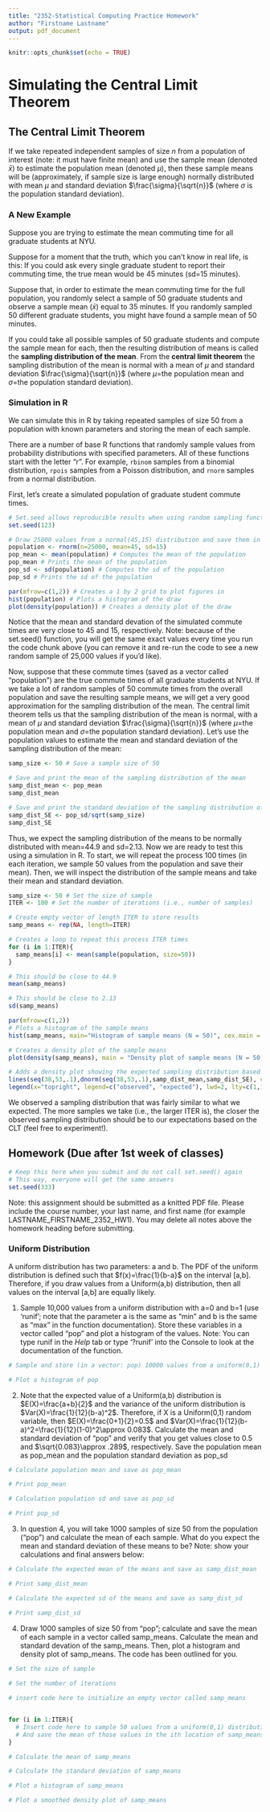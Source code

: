 ```yaml
---
title: "2352-Statistical Computing Practice Homework"
author: "Firstname Lastname"
output: pdf_document
---
```


```r
knitr::opts_chunk$set(echo = TRUE)
```

# Simulating the Central Limit Theorem

## The Central Limit Theorem
If we take repeated independent samples of size $n$ from a population of interest (note: it must have finite mean) and use the sample mean (denoted $\bar{x}$) to estimate the population mean (denoted $\mu$), then these sample means will be (approximately, if sample size is large enough) normally distributed with mean $\mu$ and standard deviation $\frac{\sigma}{\sqrt{n}}$ (where $\sigma$ is the population standard deviation).     

### A New Example  
Suppose you are trying to estimate the mean commuting time for all graduate students at NYU. 

Suppose for a moment that the truth, which you can't know in real life, is this: If you could ask every single graduate student to report their commuting time, the true mean would be 45 minutes (sd=15 minutes). 

Suppose that, in order to estimate the mean commuting time for the full population, you randomly select a sample of 50 graduate students and observe a sample mean ($\bar{x}$) equal to 35 minutes. If you randomly sampled 50 different graduate students, you might have found a sample mean of 50 minutes. 

If you could take all possible samples of 50 graduate students and compute the sample mean for each, then the resulting distribution of means is called the **sampling distribution of the mean**. From the **central limit theorem** the sampling distribution of the mean is normal with a mean of $\mu$ and standard deviation $\frac{\sigma}{\sqrt{n}}$ (where $\mu$=the population mean and $\sigma$=the population standard deviation). 


### Simulation in R
We can simulate this in R by taking repeated samples of size 50 from a population with known parameters and storing the mean of each sample. 

There are a number of base R functions that randomly sample values from probability distributions with specified parameters. All of these functions start with the letter "r". For example, `rbinom` samples from a binomial distribution, `rpois` samples from a Poisson distribution, and `rnorm` samples from a normal distribution.     

First, let's create a simulated population of graduate student commute times.   
```r
# Set.seed allows reproducible results when using random sampling functions 
set.seed(123)

# Draw 25000 values from a normal(45,15) distribution and save them in a vector: population
population <- rnorm(n=25000, mean=45, sd=15) 
pop_mean <- mean(population) # Computes the mean of the population
pop_mean # Prints the mean of the population
pop_sd <- sd(population) # Computes the sd of the population
pop_sd # Prints the sd of the population

par(mfrow=c(1,2)) # Creates a 1 by 2 grid to plot figures in 
hist(population) # Plots a histogram of the draw
plot(density(population)) # Creates a density plot of the draw
```
      
Notice that the mean and standard devation of the simulated commute times are very close to 45 and 15, respectively. Note: because of the set.seed() function, you will get the same exact values every time you run the code chunk above (you can remove it and re-run the code to see a new random sample of 25,000 values if you'd like).   

Now, suppose that these commute times (saved as a vector called "population") are the true commute times of all graduate students at NYU. If we take a lot of random samples of 50 commute times from the overall population and save the resulting sample means, we will get a very good approximation for the sampling distribution of the mean. The central limit theorem tells us that the sampling distribution of the mean is normal, with a mean of $\mu$ and standard deviation $\frac{\sigma}{\sqrt{n}}$ (where $\mu$=the population mean and $\sigma$=the population standard deviation). Let's use the population values to estimate the mean and standard deviation of the sampling distribution of the mean:   

```r
samp_size <- 50 # Save a sample size of 50

# Save and print the mean of the sampling distribution of the mean
samp_dist_mean <- pop_mean
samp_dist_mean

# Save and print the standard deviation of the sampling distribution of the mean
samp_dist_SE <- pop_sd/sqrt(samp_size)
samp_dist_SE
```


Thus, we expect the sampling distribution of the means to be normally distributed with mean=44.9 and sd=2.13. Now we are ready to test this using a simulation in R. To start, we will repeat the process 100 times (in each iteration, we sample 50 values from the population and save their mean). Then, we will inspect the distribution of the sample means and take their mean and standard deviation.   

```r
samp_size <- 50 # Set the size of sample
ITER <- 100 # Set the number of iterations (i.e., number of samples)

# Create empty vector of length ITER to store results 
samp_means <- rep(NA, length=ITER)

# Creates a loop to repeat this process ITER times
for (i in 1:ITER){
  samp_means[i] <- mean(sample(population, size=50))
}

# This should be close to 44.9
mean(samp_means)

# This should be close to 2.13
sd(samp_means)

par(mfrow=c(1,2))
# Plots a histogram of the sample means
hist(samp_means, main="Histogram of sample means (N = 50)", cex.main = 0.8)

# Creates a density plot of the sample means 
plot(density(samp_means), main = "Density plot of sample means (N = 50)", cex.main = 0.8)

# Adds a density plot showing the expected sampling distribution based on CLT
lines(seq(38,53,.1),dnorm(seq(38,53,.1),samp_dist_mean,samp_dist_SE), col=2)
legend(x="topright", legend=c("observed", "expected"), lwd=2, lty=c(1,1),col=c(1,2), cex= 0.6) 
```
    
We observed a sampling distribution that was fairly similar to what we expected. The more samples we take (i.e., the larger ITER is), the closer the observed sampling distribution should be to our expectations based on the CLT (feel free to experiment!). 

## Homework (Due after 1st week of classes)  
```r
# Keep this here when you submit and do not call set.seed() again 
# This way, everyone will get the same answers
set.seed(333)
```
  

Note: this assignment should be submitted as a knitted PDF file. Please include the course number, your last name, and first name (for example LASTNAME_FIRSTNAME_2352_HW1). You may delete all notes above the homework heading before submitting. 

### Uniform Distribution
A uniform distribution has two parameters: a and b. The PDF of the uniform distribution is defined such that $f(x)=\frac{1}{b-a}$ on the interval [a,b]. Therefore, if you draw values from a Uniform(a,b) distribution, then all values on the interval [a,b] are equally likely.   

1. Sample 10,000 values from a uniform distribution with a=0 and b=1 (use 'runif'; note that the parameter a is the same as "min" and b is the same as "max" in the function documentation). Store these variables in a vector called "pop" and plot a histogram of the values. Note: You can type runif in the *Help* tab or type '?runif' into the Console to look at the documentation of the function.
```r
# Sample and store (in a vector: pop) 10000 values from a uniform(0,1) distribution

# Plot a histogram of pop

```
   
2. Note that the expected value of a Uniform(a,b) distribution is $E(X)=\frac{a+b}{2}$ and the variance of the uniform distribution is $Var(X)=\frac{1}{12}(b-a)^2$. Therefore, if X is a Uniform(0,1) random variable, then $E(X)=\frac{0+1}{2}=0.5$ and $Var(X)=\frac{1}{12}(b-a)^2=\frac{1}{12}(1-0)^2\approx 0.083$. Calculate the mean and standard deviation of "pop" and verify that you get values close to $0.5$ and $\sqrt{0.083}\approx .289$, respectively. Save the population mean as pop_mean and the population standard deviation as pop_sd    
```r
# Calculate population mean and save as pop_mean

# Print pop_mean  

# Calculation population sd and save as pop_sd

# Print pop_sd

```  
    
3. In question 4, you will take 1000 samples of size 50 from the population ("pop") and calculate the mean of each sample. What do you expect the mean and standard deviation of these means to be? Note: show your calculations and final answers below:  
```r
# Calculate the expected mean of the means and save as samp_dist_mean

# Print samp_dist_mean  

# Calculate the expected sd of the means and save as samp_dist_sd

# Print samp_dist_sd  

```  

   
4. Draw 1000 samples of size 50 from "pop"; calculate and save the mean of each sample in a vector called samp_means. Calculate the mean and standard devation of the samp_means. Then, plot a histogram and density plot of samp_means. The code has been outlined for you.   
```r
# Set the size of sample 
 
# Set the number of iterations  

# insert code here to initialize an empty vector called samp_means


for (i in 1:ITER){
  # Insert code here to sample 50 values from a uniform(0,1) distribution
  # And save the mean of those values in the ith location of samp_means
}

# Calculate the mean of samp_means

# Calculate the standard deviation of samp_means

# Plot a histogram of samp_means

# Plot a smoothed density plot of samp_means  

```
   
  

